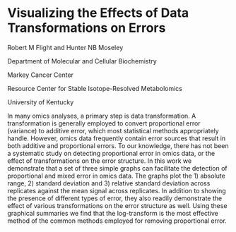 # Visualizing the Effects of Data Transformations on Errors

Robert M Flight and Hunter NB Moseley

Department of Molecular and Cellular Biochemistry

Markey Cancer Center

Resource Center for Stable Isotope-Resolved Metabolomics

University of Kentucky

In many omics analyses, a primary step is data transformation. A transformation 
is generally employed to convert proportional error (variance) to additive 
error, which most statistical methods appropriately handle. However, omics data 
frequently contain error sources that result in both additive and proportional 
errors. To our knowledge, there has not been a systematic study on detecting 
proportional error in omics data, or the effect of transformations on the error 
structure. In this work we demonstrate that a set of three simple graphs can 
facilitate the detection of proportional and mixed error in omics data. The 
graphs plot the 1) absolute range, 2) standard deviation and 3) relative 
standard deviation across replicates against the mean signal across replicates. 
In addition to showing the presence of different types of error, they also 
readily demonstrate the effect of various transformations on the error structure
as well. Using these graphical summaries we find that the log-transform is the
most effective method of the common methods employed for removing proportional
error.
